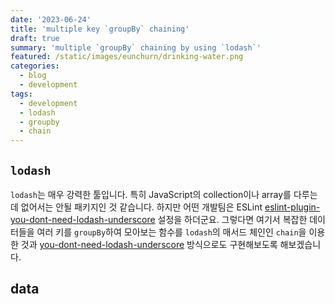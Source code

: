 ```yaml
---
date: '2023-06-24'
title: 'multiple key `groupBy` chaining'
draft: true
summary: 'multiple `groupBy` chaining by using `lodash`'
featured: /static/images/eunchurn/drinking-water.png
categories:
  - blog
  - development
tags:
  - development
  - lodash
  - groupby
  - chain
---
```


## `lodash`

`lodash`는 매우 강력한 툴입니다. 특히 JavaScript의 collection이나 array를 다루는데 없어서는 안될 패키지인 것 같습니다. 하지만 어떤 개발팀은 ESLint [eslint-plugin-you-dont-need-lodash-underscore](https://github.com/you-dont-need/You-Dont-Need-Lodash-Underscore) 설정을 하더군요. 그렇다면 여기서 복잡한 데이터들을 여러 키를 `groupBy`하여 모아보는 함수를 `lodash`의 매서드 체인인 `chain`을 이용한 것과 [you-dont-need-lodash-underscore](https://github.com/you-dont-need/You-Dont-Need-Lodash-Underscore) 방식으로도 구현해보도록 해보겠습니다.

## data
